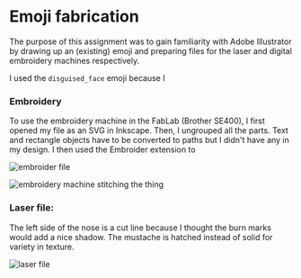 # Emoji fabrication

The purpose of this assignment was to gain familiarity with Adobe Illustrator by drawing up an (existing) emoji and preparing files for the laser and digital embroidery machines respectively.

I used the `disguised_face` emoji because I

### Embroidery

To use the embroidery machine in the FabLab (Brother SE400), I first opened my file as an SVG in Inkscape. Then, I ungrouped all the parts. Text and rectangle objects have to be converted to paths but I didn't have any in my design. I then used the Embroider extension to

![embroider file](https://cdn.glitch.global/e9a14532-952f-41d5-a8f2-de28e52b377a/Screenshot%202024-09-05%20at%2022.18.44.png?v=1725589137229)

![embroidery machine stitching the thing](https://cdn.glitch.global/e9a14532-952f-41d5-a8f2-de28e52b377a/ezgif-2-a0fae5b9b2.gif?v=1727710705140)

### Laser file:

The left side of the nose is a cut line because I thought the burn marks would add a nice shadow. The mustache is hatched instead of solid for variety in texture.

![laser file](https://cdn.glitch.global/e9a14532-952f-41d5-a8f2-de28e52b377a/Screenshot%202024-09-05%20at%2022.18.37.png?v=1725589140019)
